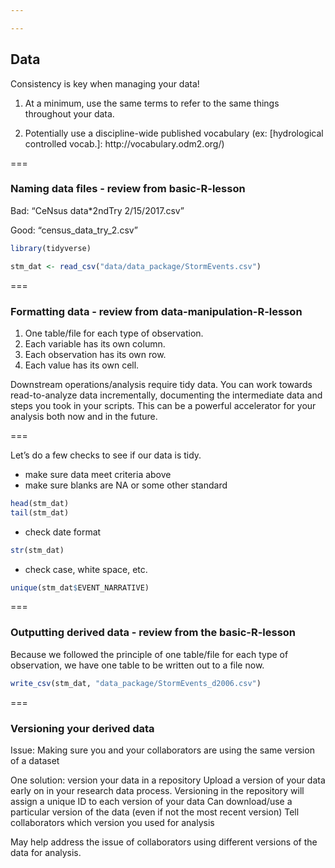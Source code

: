 ```yaml
---

---
```


## Data

Consistency is key when managing your data!

1. At a minimum, use the same terms to refer to the same things throughout your data.

2. Potentially use a discipline-wide published vocabulary (ex: [hydrological controlled vocab.]: http://vocabulary.odm2.org/)

===

### Naming data files - review from basic-R-lesson

Bad:
"CeNsus data*2ndTry 2/15/2017.csv"   

Good:
"census_data_try_2.csv"  

```r
library(tidyverse)

stm_dat <- read_csv("data/data_package/StormEvents.csv")
```

===

### Formatting data - review from data-manipulation-R-lesson

1. One table/file for each type of observation.
2. Each variable has its own column.
3. Each observation has its own row.
4. Each value has its own cell.

Downstream operations/analysis require tidy data. You can work towards read-to-analyze data incrementally,
documenting the intermediate data and steps you took in your scripts.  This can be a powerful accelerator 
for your analysis both now and in the future.  

===

Let's do a few checks to see if our data is tidy.

 - make sure data meet criteria above
 - make sure blanks are NA or some other standard
```r
head(stm_dat)
tail(stm_dat)
```    
 
 - check date format
```r
str(stm_dat)    
```  

 - check case, white space, etc.  
```r
unique(stm_dat$EVENT_NARRATIVE)    
```
    
===
    
### Outputting derived data - review from the basic-R-lesson
    
Because we followed the principle of one table/file for each type of observation, 
we have one table to be written out to a file now.  

```r
write_csv(stm_dat, "data_package/StormEvents_d2006.csv")
```

===
    
### Versioning your derived data

Issue: Making sure you and your collaborators are using the same version of a dataset

One solution: version your data in a repository
    Upload a version of your data early on in your research data process.
    Versioning in the repository will assign a unique ID to each version of your data
    Can download/use a particular version of the data (even if not the most recent version)
    Tell collaborators which version you used for analysis
    
May help address the issue of collaborators using different versions of the data for analysis.


